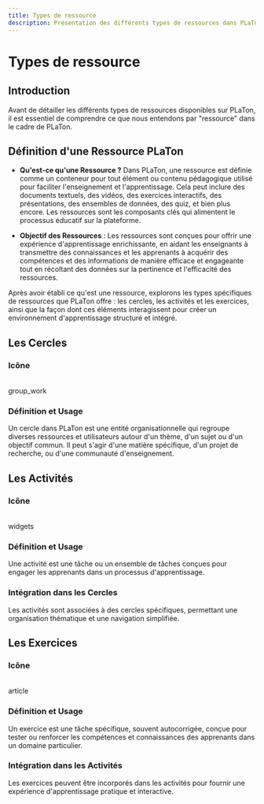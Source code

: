 ```yaml
---
title: Types de ressource
description: Présentation des différents types de ressources dans PLaTon (cercles, activités, exercices), leurs définitions et leur organisation hiérarchique. Explique comment ces ressources s'interconnectent pour créer un environnement d'apprentissage structuré.
---
```


# Types de ressource

## Introduction

Avant de détailler les différents types de ressources disponibles sur PLaTon, il est essentiel de comprendre ce que nous entendons par "ressource" dans le cadre de PLaTon.

## Définition d'une Ressource PLaTon

- **Qu'est-ce qu'une Ressource ?**
  Dans PLaTon, une ressource est définie comme un conteneur pour tout élément ou contenu pédagogique utilisé pour faciliter l'enseignement et l'apprentissage. Cela peut inclure des documents textuels, des vidéos, des exercices interactifs, des présentations, des ensembles de données, des quiz, et bien plus encore.
  Les ressources sont les composants clés qui alimentent le processus éducatif sur la plateforme.

- **Objectif des Ressources** :
  Les ressources sont conçues pour offrir une expérience d'apprentissage enrichissante, en aidant les enseignants à transmettre des connaissances et les apprenants à acquérir des compétences et des informations de manière efficace et engageante tout en récoltant des données sur la pertinence et l'efficacité des ressources.

Après avoir établi ce qu'est une ressource, explorons les types spécifiques de ressources que PLaTon offre : les cercles, les activités et les exercices, ainsi que la façon dont ces éléments interagissent pour créer un environnement d'apprentissage structuré et intégré.

## Les Cercles

### Icône

<br />
<span class="material-symbols-outlined">group_work</span>

### Définition et Usage

Un cercle dans PLaTon est une entité organisationnelle qui regroupe diverses ressources et utilisateurs autour d'un thème, d'un sujet ou d'un objectif commun. Il peut s'agir d'une matière spécifique, d'un projet de recherche, ou d'une communauté d'enseignement.

## Les Activités

### Icône

<br />
<span class="material-symbols-outlined">widgets</span>

### Définition et Usage

Une activité est une tâche ou un ensemble de tâches conçues pour engager les apprenants dans un processus d'apprentissage.

### Intégration dans les Cercles

Les activités sont associées à des cercles spécifiques, permettant une organisation thématique et une navigation simplifiée.

## Les Exercices

### Icône

<br />
<span class="material-symbols-outlined">article</span>

### Définition et Usage

Un exercice est une tâche spécifique, souvent autocorrigée, conçue pour tester ou renforcer les compétences et connaissances des apprenants dans un domaine particulier.

### Intégration dans les Activités

Les exercices peuvent être incorporés dans les activités pour fournir une expérience d'apprentissage pratique et interactive.
